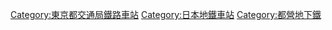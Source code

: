 [[Category:東京都交通局鐵路車站|Category:東京都交通局鐵路車站]]
[[Category:日本地鐵車站|Category:日本地鐵車站]]
[[Category:都營地下鐵|Category:都營地下鐵]]
{{DEFAULTSORT:Toei Subway}}